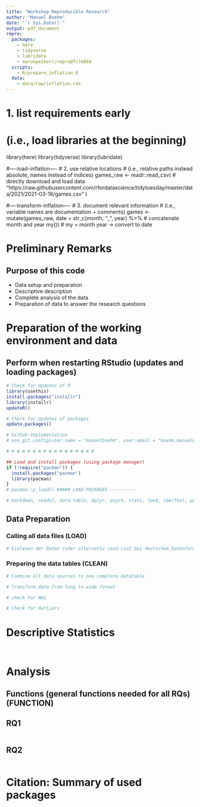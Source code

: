 ```yaml
---
title: "Workshop Reproducible Research"
author: "Manuel Boehm"
date: "`r Sys.Date()`"
output: pdf_document
repro:
  packages:
    - here
    - tidyverse
    - lubridate
    - aaronpeikert/repro@fc7e884
  scripts:
    - R/prepare_inflation.R
  data:
    - data/raw/inflation.rds
---
```


# 1. list requirements early
# (i.e., load libraries at the beginning)
library(here)
library(tidyverse)
library(lubridate)

#----load-inflation----
# 2. use relative locations
# (i.e., relative paths instead absolute, names instead of indices)
games_raw <- readr::read_csv(
  # directly download and load data
  "https://raw.githubusercontent.com/rfordatascience/tidytuesday/master/data/2021/2021-03-16/games.csv"
)

#----transform-inflation----
# 3. document relevant information
# (i.e., variable names are documentation + comments)
games <- mutate(games_raw, date = str_c(month, "_", year) %>% # concatenate month and year
                  my()) # my = month year -> convert to date





# Preliminary Remarks

## **Purpose of this code**

-   Data setup and preparation
-   Descriptive description
-   Complete analysis of the data
-   Preparation of data to answer the research questions

# Preparation of the working environment and data

## Perform when restarting RStudio (updates and loading packages)

```r
# Check for Updates of R
library(usethis)
install.packages("installr")
library(installr)
updateR() 

# Check for Updates of packages
update.packages()

# Github-Implementation
# use_git_config(user.name = "manuelboehm", user.email = "boehm.manuel@outlook.de")

# # # # # # # # # # # # # # # # # 

## Load and install packages (using package manager)
if (!require("pacman")) {
  install.packages("pacman")
  library(pacman)
} 
# pacman::p_load() ##### LOAD PACKAGES ----------

# markdown, readxl, data.table, dplyr, psych, stats, lme4, lmerTest, performance, reghelper, stargazer, openxlsx, tidyr, olsrr, lmtest, car, sandwich, lubridate, readr, vroom, tinytex, writexl, ggplot2, usethis, jtools, sjplot

```

## Data Preparation

### Calling all data files (LOAD)
```r
# Einlesen der Daten (oder alternativ read.csv2 bei deutschem Datenformat [. für Dezimalstellen und ; als Trennzeichen]
```

### Preparing the data tables (CLEAN)
```r
# Combine all data sources to one complete datatable

# Transform data from long to wide format

# check for NAs

# Check for Outliers

```

# Descriptive Statistics
```r

```

```r

```

# Analysis

## Functions (general functions needed for all RQs) (FUNCTION)

## RQ1
```r
```

## RQ2
```r

```

# Citation: Summary of used packages

```r

```
